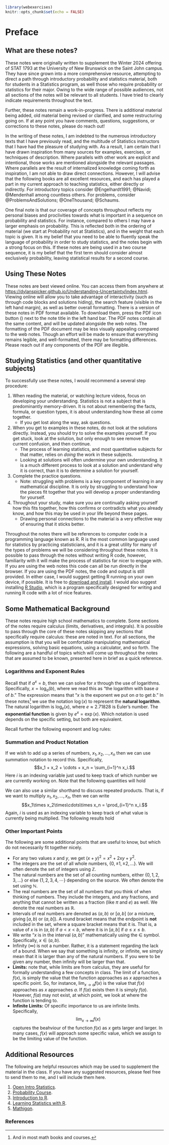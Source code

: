 ```r
library(webexercises)
knitr::opts_chunk$set(echo = FALSE)
```
# Preface {.unnumbered}

## What are these notes?
These notes were originally written to supplement the Winter 2024 offering of STAT 1793 at the University of New Brunswick on the Saint John campus. They have since grown into a more comprehensive resource, attempting to direct a path through introductory probability and statistics material, both for students in a Statistics program, as well those who require probability or statistics for their major. Owing to the wide range of possible audiences, not all sections of the notes will be relevant to all students. I have tried to clearly indicate requirements throughout the text. 

Further, these notes remain a work-in-progress. There is additional material being added, old material being revised or clarified, and some restructuring going on. If at any point you have comments, questions, suggestions, or corrections to these notes, please do reach out!

In the writing of these notes, I am indebted to the numerous introductory texts that I have previously read, and the multitude of Statistics instructors that I have had the pleasure of studying with. As a result, I am certain that I have drawn inspiration from many sources for examples, exercises, or techniques of description. Where parallels with other work are explicit and intentional, those works are mentioned alongside the relevant passages. Where parallels are the result of internalized knowledge coming forth as inspiration, I am not able to draw direct connections. However, I will advise that the following books are all excellent resources, and each has played a part in my current approach to teaching statistics, either directly or indirectly. For introductory topics consider @Engelhardt1991; @Navidi; @Mendenhall among countless others. For problems, consider @ProblemsAndSolutions; @OneThousand; @Schaums.

One final note is that our coverage of concepts throughout reflects my personal biases and proclivities towards what is important in a sequence on probability and statistics. For instance, compared to others I may have a larger emphasis on probability. This is reflected both in the ordering of material (we start at Probability not at Statistics), and in the weight that each topic is given. It is my belief that you need to be able to fluently speak the language of probability in order to study statistics, and the notes begin with a strong focus on this. If these notes are being used in a two course sequence, it is my belief that the first term should consider almost exclusively probability, leaving statistical results for a second course. 

## Using These Notes 
These notes are best viewed online. You can access them from anywhere at [https://dylanspicker.github.io/Understanding-Uncertainty/index.html](https://dylanspicker.github.io/Understanding-Uncertainty/index.html). Viewing online will allow you to take advantage of interactivity (such as through code blocks and solutions hiding), the search feature (visible in the left hand margin), as well as better overall formatting. There is a version of these notes in PDF format available. To download them, press the PDF icon button (<i class="bi bi-file-pdf"></i>) next to the note title in the left hand bar. The PDF notes contain all the same content, and will be updated alongside the web notes. The formatting of the PDF document may be less visually appealing compared to the web notes. Though an effort will be made to ensure that everything remains legible, and well-formatted, there may be formatting differences. Please reach out if any components of the PDF are illegible. 

## Studying Statistics (and other quantitative subjects)
To successfully use these notes, I would recommend a several step procedure:

1. When reading the material, or watching lecture videos, focus on developing your understanding. Statistics is not a subject that is predominantly memory-driven. It is not about remembering the facts, formula, or question types, it is about understanding how these all come together.
    * If you get lost along the way, ask questions. 
2. When you get to examples in these notes, do not look at the solutions directly. Instead, you should try to solve the examples yourself. If you get stuck, look at the solution, but only enough to see remove the current confusion, and then continue. 
    * The process of learning statistics, and most quantitative subjects for that matter, relies on *doing* the work in these subjects.
    * Looking at solutions will often undermine your own understanding. It is a much different process to look at a solution and understand why it is correct, than it is to determine a solution for yourself.
3. Complete the practice questions. 
    * Note: struggling with problems is a key component of learning in any mathematical discipline. It is only by struggling to understand how the pieces fit together that you will develop a proper understanding for yourself.
4. Throughout your study, make sure you are continually asking yourself how this fits together, how this confirms or contradicts what you already know, and how this may be used in your life beyond these pages.
    * Drawing personal connections to the material is a very effective way of ensuring that it sticks better.

Throughout the notes there will be references to computer code in a programming language known as R. R is the most common language used for statistics by practicing statisticians, and it is a great utility for many of the types of problems we will be considering throughout these notes. It is possible to pass through the notes without writing R code, however, familiarity with it will make the process of statistics far nicer to engage with. If you are using the web notes this code can all be run directly in the browser. If you are using the PDF notes, the code and output is still provided. In either case, I would suggest getting R running on your own device, if possible. It is free to [download and install](https://cran.rstudio.com/). I would also suggest installing [R Studio](https://posit.co/download/rstudio-desktop/), which is a program specifically designed for writing and running R code with a lot of nice features. 

## Some Mathematical Background
These notes require high school mathematics to complete. Some sections of the notes require calculus (limits, derivatives, and integrals). It is possible to pass through the core of these notes skipping any sections that specifically require calculus: these are noted in text. For all sections, the assumption is that you will be comfortable manipulating mathematical expressions, solving basic equations, using a calculator, and so forth. The following are a handful of topics which will come up throughout the notes that are assumed to be known, presented here in brief as a quick reference.

### Logarithms and Exponent Rules
Recall that if $a^x = b$, then we can solve for $x$ through the use of logarithms. Specifically, $x = \log_a(b)$, where we read this as "the logarithm with base $a$ of $b$." The expression means that "$x$ is the exponent we put on $a$ to get $b$." In these notes^[And in most math books and courses.] we use the notation $\log(x)$ to represent the **natural logarithm**. The natural logarithm is $\log_e(x)$, where $e \approx  2.71828$ is Euler's number. The **exponential function** is given by $e^{x} = \exp(x)$. Which notation is used depends on the specific setting, but both are equivalent. 

Recall further the following exponent and log rules:\begin{align*}
a^b\times a^c &= a^{b + c} \\
a^b\times c^b &= (ac)^b \\
a^{-b} &= \frac{1}{a^b} \\
\left(a^{b}\right)^c &= a^{bc} \\
a^0 &= 1 \\
\log(ab) &= \log(a) + \log(b) \\
\log(a^b) &= b\log(a) \\
\log(1) &= 0 \\
\log(e) &= 1.
\end{align*}

### Summation and Product Notation
If we wish to add up a series of numbers, $x_1,x_2,\dots,x_n$ then we can use summation notation to record this. Specifically, $$x_1 + x_2 + \cdots + x_n = \sum_{i=1}^n x_i.$$ Here $i$ is an indexing variable just used to keep track of which number we are currently working on. Note that the following quantities will hold \begin{align*}
    \sum_{i=1}^n (x_i + y_i) &= \sum_{i=1}^n x_i + \sum_{i=1}^n y_i \\
    \sum_{i=1}^n (x_i - y_i) &= \sum_{i=1}^n x_i - \sum_{i=1}^n y_i \\
    \sum_{i=1}^n cx_i &= c\sum_{i=1}^n x_i.
\end{align*} 

We can also use a similar shorthand to discuss repeated products. That is, if we want to multiply $x_1,x_2,\dots,x_n$, then we can write $$x_1\times x_2\times\cdots\times x_n = \prod_{i=1}^n x_i.$$ Again, $i$ is used as an indexing variable to keep track of what value is currently being multiplied. The following results hold \begin{align*}
    \prod_{i=1}^n x &= x^n \\
    \prod_{i=1}^n b^{x_i} &= b^{\sum_{i=1}^n x_i} \\
    \prod_{i=1}^n cx_i &= c^n\prod_{i=1}^n x_i.
\end{align*}

### Other Important Points
The following are some additional points that are useful to know, but which do not necessarily fit together nicely.

* For any two values $x$ and $y$, we get $(x + y)^2 = x^2 + 2xy + y^2$.
* The integers are the set of all whole numbers, $\{0, \pm1,\pm2,\dots\}$. We will often denote the set of integers using $\mathbb{Z}$.
* The natural numbers are the set of all counting numbers, either $\{0,1,2,3,\dots\}$ or else $\{1,2,3,4,\cdots\}$ depending on the source. We often denote the set using $\mathbb{N}$.
* The real numbers are the set of all numbers that you think of when thinking of numbers. They include the integers, and any fractions, and anything that cannot be written as a fraction (like $\pi$ and $e$) as well. We denote the real numbers as $\mathbb{R}$.
* Intervals of real numbers are denoted as $(a,b)$ or $[a,b]$ (or a mixture, giving $[a,b)$ or $(a,b]$). A round bracket means that the endpoint is **not** included in the set, where a square bracket means that it is. That is, a value of $x$ is in $(a,b)$ if $a < x < b$, where it is in $[a,b]$ if $a \leq x \leq b$.
* We write "$x$ is in the interval $(a,b)$" mathematically using the $\in$ symbol. Specifically, $x \in (a,b)$.
* Infinity ($\infty$) is not a number. Rather, it is a statement regarding the lack of a bound. When we say that something is infinity, or infinite, we simply mean that it is larger than any of the natural numbers. If you were to be given any number, then infinity will be larger than that.
* **Limits:** note that, while limits are from calculus, they are useful for formally understanding a few concepts in class. The limit of a function, $f(x)$, is simply the value that the function approaches as $x$ approaches a specific point. So, for instance, $\lim_{x\to a} f(x)$ is the value that $f(x)$ approaches as $x$ approaches $a$. If $f(a)$ exists then it is simply $f(a)$. However, $f(a)$ may not exist, at which point, we look at where the function is tending to. 
* **Infinite Limits:** Of specific importance to us are infinite limits. Specifically, $$\lim_{x\to\infty}f(x)$$ captures the beahviour of the function $f(x)$ as $x$ gets larger and larger. In many cases, $f(x)$ will approach some specific value, which we assign to be the limiting value of the function.

## Additional Resources
The following are helpful resources which may be used to supplement the material in the class. If you have any suggested resources, please feel free to send them to me, and I will include them here.

1. [Open Intro Statistics](https://www.openintro.org/book/os/).
2. [Probability Course](https://www.probabilitycourse.com/).
3. [Introduction to R](https://bookdown.org/f_lennert/introduction-to-r/).
4. [Learning Statistics with R](https://learningstatisticswithr.com/).
5. [Mathigon](https://mathigon.org/course/probability/introduction).


### References  {.unnumbered}